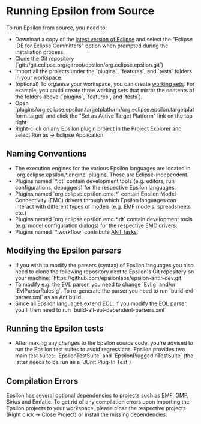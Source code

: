 =Running Epsilon from Source=
To run Epsilon from source, you need to:

* Download a copy of the [[https://www.eclipse.org/downloads|latest version of Eclipse]] and select the "Eclipse IDE for Eclipse Committers" option when prompted during the installation process.
* Clone the Git repository (`git://git.eclipse.org/gitroot/epsilon/org.eclipse.epsilon.git`)
* Import all the projects under the `plugins`, `features`, and `tests` folders in your workspace.
* (optional) To organise your workspace, you can create [[http://help.eclipse.org/kepler/index.jsp?topic=%2Forg.eclipse.platform.doc.user%2Fconcepts%2Fcworkset.htm|working sets]]. For example, you could create three working sets that mirror the contents of the folders above (`plugins`, `features`, and `tests`).
* Open `plugins/org.eclipse.epsilon.targetplatform/org.eclipse.epsilon.targetplatform.target` and click the "Set as Active Target Platform" link on the top right
* Right-click on any Epsilon plugin project in the Project Explorer and select Run as -> Eclipse Application

== Naming Conventions ==

* The execution engines for the various Epsilon languages are located in `org.eclipse.epsilon.*.engine` plugins. These are Eclipse-independent.
* Plugins named `*.dt` contain development tools (e.g. editors, run configurations, debuggers) for the respective Epsilon languages.
* Plugins named `org.eclipse.epsilon.emc.*` contain Epsilon Model Connectivity (EMC) drivers through which Epsilon languages can interact with different types of models (e.g. EMF models, spreadsheets etc.)
* Plugins named `org.eclipse.epsilon.emc.*.dt` contain development tools (e.g. model configuration dialogs) for the respective EMC drivers.
* Plugins named `*.workflow` contribute [[../../workflow|ANT tasks]].

== Modifying the Epsilon parsers ==
* If you wish to modify the parsers (syntax) of Epsilon languages you also need to clone the following repository next to Epsilon's Git repository on your machine: `https://github.com/epsilonlabs/epsilon-antlr-dev.git`
* To modify e.g. the EVL parser, you need to change `Evl.g` and/or `EvlParserRules.g`. To re-generate the parser you need to run `build-evl-parser.xml` as an Ant build.
* Since all Epsilon languages extend EOL, if you modify the EOL parser, you'll then need to run `build-all-eol-dependent-parsers.xml`

== Running the Epsilon tests ==
* After making any changes to the Epsilon source code, you're advised to run the Epsilon test suites to avoid regressions. Epsilon provides two main test suites: `EpsilonTestSuite` and `EpsilonPluggedInTestSuite` (the latter needs to be run as a `JUnit Plug-In Test`)

== Compilation Errors ==
 
Epsilon has several optional dependencies to projects such as EMF, GMF, Sirius and Emfatic. To get rid of any compilation errors upon importing the Epsilon projects to your workspace, please close the respective projects (Right click -> Close Project) or install the missing dependencies.
